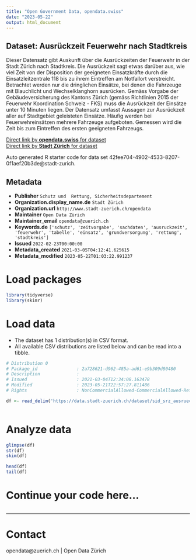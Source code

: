 ```yaml
---
title: "Open Government Data, opendata.swiss"
date: "2023-05-22"
output: html_document
---
```


## Dataset: Ausrückzeit Feuerwehr nach Stadtkreis

Dieser Datensatz gibt Auskunft über die Ausrückzeiten der Feuerwehr in der Stadt Zürich nach Stadtkreis. Die Ausrückzeit sagt etwas darüber aus, wie viel Zeit von der Disposition der geeigneten Einsatzkräfte durch die Einsatzleitzentrale 118 bis zu ihrem Eintreffen am Notfallort verstreicht. Betrachtet werden nur die dringlichen Einsätze, bei denen die Fahrzeuge mit Blauchlicht und Wechselklanghorn ausrücken. Gemäss Vorgabe der Gebäudeversicherung des Kantons Zürich (gemäss Richtlinien 2015 der Feuerwehr Koordination Schweiz - FKS) muss die Ausrückzeit der Einsätze unter 10 Minuten liegen. Der Datensatz umfasst Aussagen zur Ausrückzeit aller auf Stadtgebiet geleisteten Einsätze. Häufig werden bei Feuerwehreinsätzen mehrere Fahrzeuge aufgeboten. Gemessen wird die Zeit bis zum Eintreffen des ersten geeigneten Fahrzeugs.

[Direct link by **opendata.swiss** for dataset](https://opendata.swiss/de/dataset/ausruckzeit-feuerwehr-nach-stadtkreis)<br>
[Direct link by **Stadt Zürich** for dataset](https://data.stadt-zuerich.ch/dataset/sid_srz_ausrueckzeiten_fw)

Auto generated R starter code for data set 42fee704-4902-4533-8207-0f1aef20b3de@stadt-zurich.

## Metadata

- **Publisher** `Schutz und  Rettung, Sicherheitsdepartement`
- **Organization.display_name.de** `Stadt Zürich`
- **Organization.url** `http://www.stadt-zuerich.ch/opendata`
- **Maintainer** `Open Data Zürich`
- **Maintainer_email** `opendata@zuerich.ch`
- **Keywords.de** `['schutz', 'zeitvorgabe', 'sachdaten', 'ausruckzeit', 'feuerwehr', 'tabelle', 'einsatz', 'grundversorgung', 'rettung', 'stadtkreis']`
- **Issued** `2022-02-23T00:00:00`
- **Metadata_created** `2021-03-05T04:12:41.625615`
- **Metadata_modified** `2023-05-22T01:03:22.991237`


# Load packages

```r

library(tidyverse)
library(skimr)

```

# Load data

-   The dataset has 1 distribution(s) in CSV format.
-   All available CSV distributions are listed below and can be read into a tibble.

```r

# Distribution 0
# Package_id               : 2a728621-d962-485a-ad61-e9b309d80480
# Description              : 
# Issued                   : 2021-03-04T12:34:08.163478
# Modified                 : 2023-05-21T22:57:27.811486
# Rights                   : NonCommercialAllowed-CommercialAllowed-ReferenceNotRequired

df <- read_delim('https://data.stadt-zuerich.ch/dataset/sid_srz_ausrueckzeiten_fw/download/ausrueckzeit_fw.csv')



```

# Analyze data

```r

glimpse(df)
str(df)
skim(df)

head(df)
tail(df)

```

# Continue your code here...

```r

```

------------------------------------------------------------------------

# Contact

opendata@zuerich.ch | Open Data Zürich

